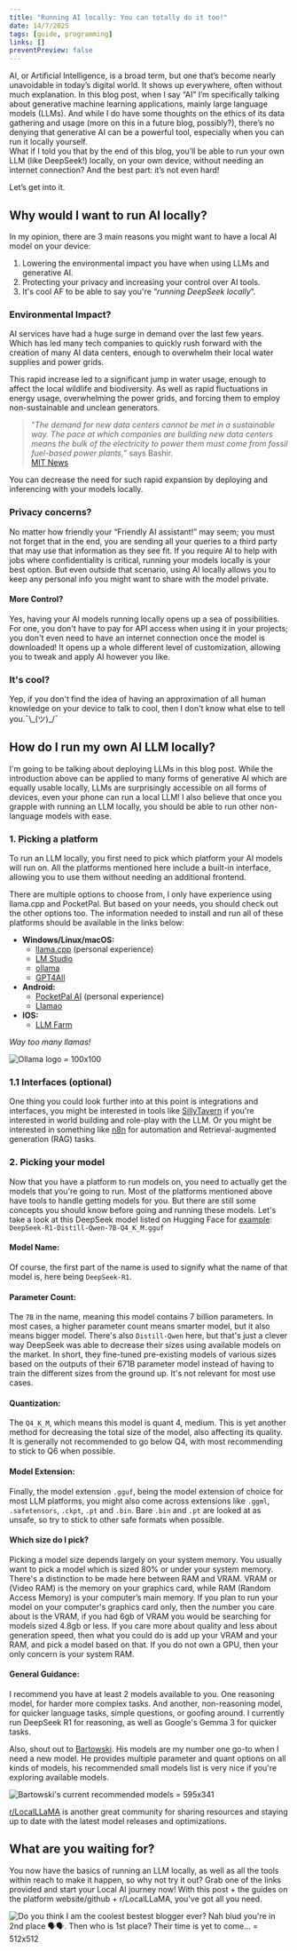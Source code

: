 ```yaml
---
title: "Running AI locally: You can totally do it too!"
date: 14/7/2025
tags: [guide, programming]
links: []
preventPreview: false
---
```

AI, or Artificial Intelligence, is a broad term, but one that’s become nearly unavoidable in today’s digital world. It shows up everywhere, often without much explanation. In this blog post, when I say “AI” I’m specifically talking about generative machine learning applications, mainly large language models (LLMs). And while I do have some thoughts on the ethics of its data gathering and usage (more on this in a future blog, possibly?), there’s no denying that generative AI can be a powerful tool, especially when you can run it locally yourself.\
What if I told you that by the end of this blog, you’ll be able to run your own LLM (like DeepSeek!) locally, on your own device, without needing an internet connection? And the best part: it’s not even hard!

Let’s get into it.
## Why would I want to run AI locally?
In my opinion, there are 3 main reasons you might want to have a local AI model on your device:
1. Lowering the environmental impact you have when using LLMs and generative AI.
2. Protecting your privacy and increasing your control over AI tools.
3. It's cool AF to be able to say you're “*running DeepSeek locally*”.

### Environmental Impact?
AI services have had a huge surge in demand over the last few years. Which has led many tech companies to quickly rush forward with the creation of many AI data centers, enough to overwhelm their local water supplies and power grids.

This rapid increase led to a significant jump in water usage, enough to affect the local wildlife and biodiversity. As well as rapid fluctuations in energy usage, overwhelming the power grids, and forcing them to employ non-sustainable and unclean generators.

> “*The demand for new data centers cannot be met in a sustainable way. The pace at which companies are building new data centers means the bulk of the electricity to power them must come from fossil fuel-based power plants,*” says Bashir.\
> [MIT News](https://news.mit.edu/2025/explained-generative-ai-environmental-impact-0117)

You can decrease the need for such rapid expansion by deploying and inferencing with your models locally.
### Privacy concerns?
No matter how friendly your “Friendly AI assistant!” may seem; you must not forget that in the end, you are sending all your queries to a third party that may use that information as they see fit. If you require AI to help with jobs where confidentiality is critical, running your models locally is your best option. But even outside that scenario, using AI locally allows you to keep any personal info you might want to share with the model private.
#### More Control?
Yes, having your AI models running locally opens up a sea of possibilities. For one, you don't have to pay for API access when using it in your projects; you don't even need to have an internet connection once the model is downloaded! It opens up a whole different level of customization, allowing you to tweak and apply AI however you like.
### It's cool?
Yep, if you don't find the idea of having an approximation of all human knowledge on your device to talk to cool, then I don't know what else to tell you.¯\\\_(ツ)\_/¯
## How do I run my own AI LLM locally?
I'm going to be talking about deploying LLMs in this blog post. While the introduction above can be applied to many forms of generative AI which are equally usable locally, LLMs are surprisingly accessible on all forms of devices, even your phone can run a local LLM! I also believe that once you grapple with running an LLM locally, you should be able to run other non-language models with ease.
### 1. Picking a platform
To run an LLM locally, you first need to pick which platform your AI models will run on. All the platforms mentioned here include a built-in interface, allowing you to use them without needing an additional frontend.

There are multiple options to choose from, I only have experience using llama.cpp and PocketPal. But based on your needs, you should check out the other options too. The information needed to install and run all of these platforms should be available in the links below:

- **Windows/Linux/macOS:**
    - [llama.cpp](https://github.com/ggml-org/llama.cpp/) (personal experience)
    - [LM Studio](https://lmstudio.ai/)
    - [ollama](https://ollama.com/)
    - [GPT4All](https://gpt4all.io/)
- **Android:**
  - [PocketPal AI](https://play.google.com/store/apps/details?id=com.pocketpalai&pcampaignid=web_share) (personal experience)
  - [Llamao](https://play.google.com/store/apps/details?id=com.sandoche.llamao&pcampaignid=web_share)
- **IOS:**
  - [LLM Farm](https://apps.apple.com/us/app/llm-farm/id6461209867)

*Way too many llamas!*

![Ollama logo = 100x100](/images/running-ai-locally/ollama.png)
### 1.1 Interfaces (optional)
One thing you could look further into at this point is integrations and interfaces, you might be interested in tools like [SillyTavern](https://sillytavernai.com/) if you're interested in world building and role-play with the LLM. Or you might be interested in something like [n8n](https://n8n.io/) for automation and Retrieval-augmented generation (RAG) tasks.
### 2. Picking your model
Now that you have a platform to run models on, you need to actually get the models that you're going to run. Most of the platforms mentioned above have tools to handle getting models for you. But there are still some concepts you should know before going and running these models. Let's take a look at this DeepSeek model listed on Hugging Face for [example](https://huggingface.co/bartowski/DeepSeek-R1-Distill-Qwen-7B-GGUF):\
`DeepSeek-R1-Distill-Qwen-7B-Q4_K_M.gguf`
#### Model Name:
Of course, the first part of the name is used to signify what the name of that model is, here being `DeepSeek-R1`.
#### Parameter Count:
The `7B` in the name, meaning this model contains 7 billion parameters. In most cases, a higher parameter count means smarter model, but it also means bigger model. There's also `Distill-Qwen` here, but that's just a clever way DeepSeek was able to decrease their sizes using available models on the market. In short, they fine-tuned pre-existing models of various sizes based on the outputs of their 671B parameter model instead of having to train the different sizes from the ground up. It's not relevant for most use cases.
#### Quantization:
The `Q4_K_M`, which means this model is quant 4, medium. This is yet another method for decreasing the total size of the model, also affecting its quality. It is generally not recommended to go below Q4, with most recommending to stick to Q6 when possible.
#### Model Extension:
Finally, the model extension `.gguf`, being the model extension of choice for most LLM platforms, you might also come across extensions like `.ggml`, `.safetensors`, `.ckpt`, `.pt` and `.bin`. Bare `.bin` and `.pt` are looked at as unsafe, so try to stick to other safe formats when possible.

#### Which size do I pick?
Picking a model size depends largely on your system memory. You usually want to pick a model which is sized 80% or under your system memory. There's a distinction to be made here between RAM and VRAM. VRAM or (Video RAM) is the memory on your graphics card, while RAM (Random Access Memory) is your computer’s main memory. If you plan to run your model on your computer's graphics card only, then the number you care about is the VRAM, if you had 6gb of VRAM you would be searching for models sized 4.8gb or less. If you care more about quality and less about generation speed, then what you could do is add up your VRAM and your RAM, and pick a model based on that. If you do not own a GPU, then your only concern is your system RAM.
#### General Guidance:
I recommend you have at least 2 models available to you. One reasoning model, for harder more complex tasks. And another, non-reasoning model, for quicker language tasks, simple questions, or goofing around. I currently run DeepSeek R1 for reasoning, as well as Google's Gemma 3 for quicker tasks.

Also, shout out to [Bartowski](https://huggingface.co/bartowski). His models are my number one go-to when I need a new model. He provides multiple parameter and quant options on all kinds of models, his recommended small models list is very nice if you're exploring available models.

![Bartowski's current recommended models = 595x341](/images/running-ai-locally/recommended.png)

[r/LocalLLaMA](https://www.reddit.com/r/LocalLLaMA/) is another great community for sharing resources and staying up to date with the latest model releases and optimizations.
## What are you waiting for?
You now have the basics of running an LLM locally, as well as all the tools within reach to make it happen, so why not try it out? Grab one of the links provided and start your Local AI journey now! With this post + the guides on the platform website/github + r/LocalLLaMA, you've got all you need.

![Do you think I am the coolest bestest blogger ever? Nah blud you're in 2nd place 🗣️🗣️. Then who is 1st place? Their time is yet to come... = 512x512](/images/running-ai-locally/bestest.png)
